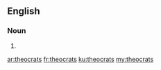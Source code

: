 ==English==

===Noun===
{{head|en|plural}}

# {{plural of|theocrat|lang=en|nocat=1}}

[[ar:theocrats]]
[[fr:theocrats]]
[[ku:theocrats]]
[[my:theocrats]]